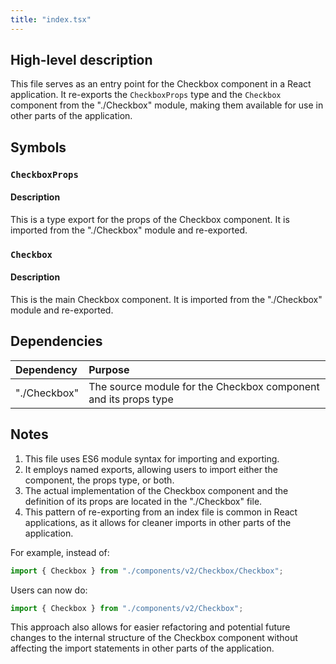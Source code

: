 ```yaml
---
title: "index.tsx"
---
```


## High-level description

This file serves as an entry point for the Checkbox component in a React application. It re-exports the `CheckboxProps` type and the `Checkbox` component from the "./Checkbox" module, making them available for use in other parts of the application.

## Symbols

### `CheckboxProps`

#### Description
This is a type export for the props of the Checkbox component. It is imported from the "./Checkbox" module and re-exported.

### `Checkbox`

#### Description
This is the main Checkbox component. It is imported from the "./Checkbox" module and re-exported.

## Dependencies

| Dependency | Purpose |
|:-----------|:--------|
| "./Checkbox" | The source module for the Checkbox component and its props type |

## Notes

1. This file uses ES6 module syntax for importing and exporting.
2. It employs named exports, allowing users to import either the component, the props type, or both.
3. The actual implementation of the Checkbox component and the definition of its props are located in the "./Checkbox" file.
4. This pattern of re-exporting from an index file is common in React applications, as it allows for cleaner imports in other parts of the application.

For example, instead of:
```typescript
import { Checkbox } from "./components/v2/Checkbox/Checkbox";
```
Users can now do:
```typescript
import { Checkbox } from "./components/v2/Checkbox";
```

This approach also allows for easier refactoring and potential future changes to the internal structure of the Checkbox component without affecting the import statements in other parts of the application.